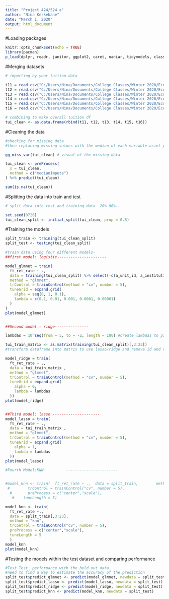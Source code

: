 ---
title: "Project 424/524 a"
author: "Nina Kerkebane"
date: "March 1, 2020"
output: html_document
---

#Loading packages 
```{r setup}
knitr::opts_chunk$set(echo = TRUE)
library(pacman)
p_load(dplyr, readr, janitor, ggplot2, caret, naniar, tidymodels, class)
```

#Merging datasets

```{r Merging datasets, warning=FALSE}
# importing by-year tuition data

t11 = read_csv("C:/Users/Nina/Documents/College Classes/Winter 2020/Econ/424-524-project/tui_11.csv")
t12 = read.csv("C:/Users/Nina/Documents/College Classes/Winter 2020/Econ/424-524-project/tui_12.csv")
t13 = read.csv("C:/Users/Nina/Documents/College Classes/Winter 2020/Econ/424-524-project/tui_13.csv")
t14 = read.csv("C:/Users/Nina/Documents/College Classes/Winter 2020/Econ/424-524-project/tui_14.csv")
t15 = read.csv("C:/Users/Nina/Documents/College Classes/Winter 2020/Econ/424-524-project/tui_15.csv")
t16 = read.csv("C:/Users/Nina/Documents/College Classes/Winter 2020/Econ/424-524-project/tui_16.csv")

# combining to make overall tuition df
tui_clean <- as.data.frame(rbind(t11, t12, t13, t14, t15, t16))

```

#Cleaning the data 

```{r data cleaning}

#checking for missing data 
#then replacing missing values with the median of each variable usinf preProcess function

gg_miss_var(tui_clean) # visual of the missing data 

tui_clean <- preProcess(
  x = tui_clean,
  method = c("medianImpute")
) %>% predict(tui_clean)

sum(is.na(tui_clean))


```
#Splitting the data into train and test

```{r Training/testing data}
# split data into test and training data  20% 80%--

set.seed(0726)
tui_clean_split <- initial_split(tui_clean, prop = 0.8)

```

#Training the models
```{r models}
split_train <- training(tui_clean_split)
split_test <- testing(tui_clean_split)

#train data using four different models-
##first model: logistic----------------------

model_glmnet = train(
  ft_ret_rate ~ .,
  data = training(tui_clean_split) %>% select(-c(a_unit_id, a_institution)),
  method = "glmnet",
  trControl = trainControl(method = "cv", number = 5),
  tuneGrid = expand.grid(
    alpha = seq(0, 1, 0.1),
    lambda = c(0.1, 0.01, 0.001, 0.0001, 0.00001)
  )
)
plot(model_glmnet)


##Second model : ridge---------------

lambdas = 10^seq(from = 5, to = -2, length = 100) #create lambdas to pick from

tui_train_matrix <- as.matrix(training(tui_clean_split)[,3:23])
#transform dataframe into matrix to use lasso/ridge and remove id and name of institution 

model_ridge = train(
  ft_ret_rate ~ .,
  data = tui_train_matrix ,
  method = "glmnet",
  trControl = trainControl(method = "cv", number = 5),
  tuneGrid = expand.grid(
    alpha = 0,
    lambda = lambdas
  ))
plot(model_ridge)


##Third model: lasso ---------------------
model_lasso = train(
  ft_ret_rate ~ .,
  data = tui_train_matrix ,
  method = "glmnet",
  trControl = trainControl(method = "cv", number = 5),
  tuneGrid = expand.grid(
    alpha = 1,
    lambda = lambdas
  ))
plot(model_lasso)

#Fourth Model:KNN          -----------------------


#model_knn <- train(  ft_ret_rate ~ .,  data = split_train,        method = "knn", 
 #        trControl = trainControl("cv", number = 5),
  #       preProcess = c("center","scale"),
   #    tuneLength = 5)

model_knn <- train(
  ft_ret_rate ~., 
  data = split_train[,3:23], 
  method = "knn",
  trControl = trainControl("cv", number = 5),
  preProcess = c("center","scale"),
  tuneLength = 5
  )
model_knn
plot(model_knn)

```


#Testing the models within the test dataset and comparing performance

```{r Testing the models}
#Test Test  performance with the held out data.
#need to find a way to estimate the accuracy of the prediction 
split_test$predict_glmnet <- predict(model_glmnet, newdata = split_test)
split_test$predict_lasso <- predict(model_lasso, newdata = split_test)
split_test$predict_ridge <- predict(model_ridge, newdata = split_test)
split_test$predict_knn <- predict(model_knn, newdata = split_test)



```

